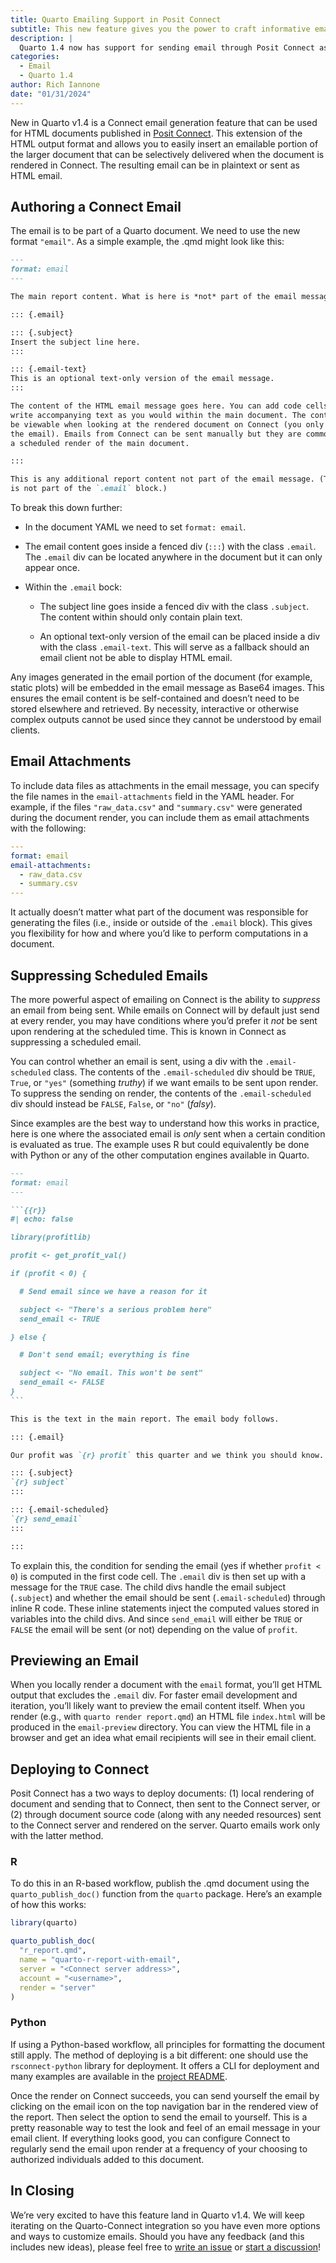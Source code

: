 ```yaml
---
title: Quarto Emailing Support in Posit Connect 
subtitle: This new feature gives you the power to craft informative emails and specify the delivery of them through Connect.
description: |
  Quarto 1.4 now has support for sending email through Posit Connect as part of a larger HTML report. We'll walk you through how this all works with numerous examples.
categories:
  - Email
  - Quarto 1.4
author: Rich Iannone
date: "01/31/2024"
---
```


New in Quarto v1.4 is a Connect email generation feature that can be used for HTML documents published in [Posit Connect](https://posit.co/products/enterprise/connect/). This extension of the HTML output format and allows you to easily insert an emailable portion of the larger document that can be selectively delivered when the document is rendered in Connect. The resulting email can be in plaintext or sent as HTML email.

## Authoring a Connect Email

The email is to be part of a Quarto document. We need to use the new format `"email"`. As a simple example, the .qmd might look like this:

```markdown
---
format: email
---

The main report content. What is here is *not* part of the email message.

::: {.email}

::: {.subject}
Insert the subject line here.
:::

::: {.email-text}
This is an optional text-only version of the email message.
:::

The content of the HTML email message goes here. You can add code cells, plots, and
write accompanying text as you would within the main document. The content here won't
be viewable when looking at the rendered document on Connect (you only get this in
the email). Emails from Connect can be sent manually but they are commonly sent from
a scheduled render of the main document.

:::

This is any additional report content not part of the email message. (This text
is not part of the `.email` block.)

```

To break this down further:

* In the document YAML we need to set `format: email`.

* The email content goes inside a fenced div (`:::`) with the class `.email`. The `.email` div can be located anywhere in the document but it can only appear once.

* Within the `.email` bock:

    * The subject line goes inside a fenced div with the class `.subject`. The content within should only contain plain text.

    * An optional text-only version of the email can be placed inside a div with the class `.email-text`. This will serve as a fallback should an email client not be able to display HTML email.

Any images generated in the email portion of the document (for example, static plots) will be embedded in the email message as Base64 images. This ensures the email content is be self-contained and doesn't need to be stored elsewhere and retrieved. By necessity, interactive or otherwise complex outputs cannot be used since they cannot be understood by email clients.

## Email Attachments

To include data files as attachments in the email message, you can specify the file names in the `email-attachments` field in the YAML header. For example, if the files `"raw_data.csv"` and `"summary.csv"` were generated during the document render, you can include them as email attachments with the following:

```yaml
---
format: email
email-attachments:
  - raw_data.csv
  - summary.csv
---
```

It actually doesn't matter what part of the document was responsible for generating the files (i.e., inside or outside of the `.email` block). This gives you flexibility for how and where you'd like to perform computations in a document.

## Suppressing Scheduled Emails

The more powerful aspect of emailing on Connect is the ability to *suppress* an email from being sent. While emails on Connect will by default just send at every render, you may have conditions where you'd prefer it _not_ be sent upon rendering at the scheduled time. This is known in Connect as suppressing a scheduled email. 

You can control whether an email is sent, using a div with the `.email-scheduled` class. The contents of the `.email-scheduled` div should be `TRUE`, `True`, or `"yes"` (something _truthy_) if we want emails to be sent upon render. To suppress the sending on render, the contents of the `.email-scheduled` div should instead be `FALSE`, `False`, or `"no"` (_falsy_). 

Since examples are the best way to understand how this works in practice, here is one where the associated email is _only_ sent when a certain condition is evaluated as true. The example uses R but could equivalently be done with Python or any of the other computation engines available in Quarto.

````markdown
---
format: email
---

```{{r}}
#| echo: false

library(profitlib)

profit <- get_profit_val()

if (profit < 0) {

  # Send email since we have a reason for it

  subject <- "There's a serious problem here"
  send_email <- TRUE

} else {

  # Don't send email; everything is fine

  subject <- "No email. This won't be sent"
  send_email <- FALSE
}
```

This is the text in the main report. The email body follows.

::: {.email}

Our profit was `{r} profit` this quarter and we think you should know.

::: {.subject}
`{r} subject`
:::

::: {.email-scheduled}
`{r} send_email`
:::

:::

````

To explain this, the condition for sending the email (yes if whether `profit < 0`) is computed in the first code cell. The `.email` div is then set up with a message for the `TRUE` case. The child divs handle the email subject (`.subject`) and whether the email should be sent (`.email-scheduled`) through inline R code. These inline statements inject the computed values stored in variables into the child divs. And since `send_email` will either be `TRUE` or `FALSE` the email will be sent (or not) depending on the value of `profit`.

## Previewing an Email

When you locally render a document with the `email` format, you'll get HTML output that excludes the `.email` div. For faster email development and iteration, you'll likely want to preview the email content itself. When you render (e.g., with `quarto render report.qmd`) an HTML file `index.html` will be produced in the `email-preview` directory. You can view the HTML file in a browser and get an idea what email recipients will see in their email client. 

## Deploying to Connect

Posit Connect has a two ways to deploy documents: (1) local rendering of document and sending that to Connect, then sent to the Connect server, or (2) through document source code (along with any needed resources) sent to the Connect server and rendered on the server. Quarto emails work only with the latter method. 

::: {.panel-tabset}

### R

To do this in an R-based workflow, publish the .qmd document using the `quarto_publish_doc()` function from the `quarto` package. Here's an example of how this works:

```r
library(quarto)

quarto_publish_doc(
  "r_report.qmd",
  name = "quarto-r-report-with-email",
  server = "<Connect server address>",
  account = "<username>",
  render = "server"
)
```

### Python

If using a Python-based workflow, all principles for formatting the document still apply. The method of deploying is a bit different: one should use the `rsconnect-python` library for deployment. It offers a CLI for deployment and many examples are available in the [project README](https://github.com/rstudio/rsconnect-python).

::: 

Once the render on Connect succeeds, you can send yourself the email by clicking on the email icon on the top navigation bar in the rendered view of the report. Then select the option to send the email to yourself. This is a pretty reasonable way to test the look and feel of an email message in your email client. If everything looks good, you can configure Connect to regularly send the email upon render at a frequency of your choosing to authorized individuals added to this document.

## In Closing

We're very excited to have this feature land in Quarto v1.4. We will keep iterating on the Quarto-Connect integration so you have even more options and ways to customize emails. Should you have any feedback (and this includes new ideas), please feel free to [write an issue](https://github.com/quarto-dev/quarto-cli/issues) or [start a discussion](https://github.com/quarto-dev/quarto-cli/discussions)!
